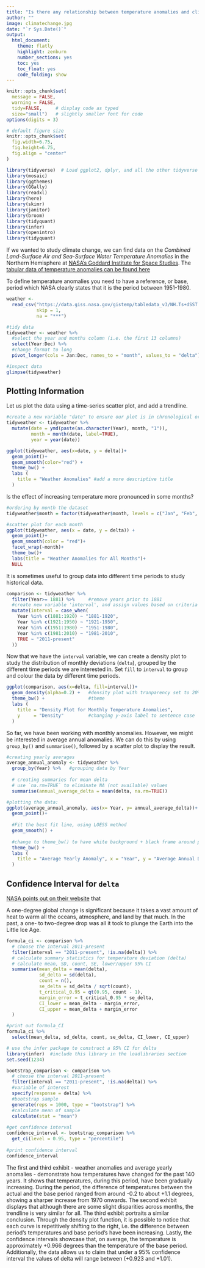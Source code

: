 ```yaml
---
title: "Is there any relationship between temperature anomalies and climate change?"
author: ""
image: climatechange.jpg
date: "`r Sys.Date()`"
output:
  html_document:
    theme: flatly
    highlight: zenburn
    number_sections: yes
    toc: yes
    toc_float: yes
    code_folding: show
---
```



```r
knitr::opts_chunk$set(
  message = FALSE, 
  warning = FALSE, 
  tidy=FALSE,     # display code as typed
  size="small")   # slightly smaller font for code
options(digits = 3)

# default figure size
knitr::opts_chunk$set(
  fig.width=6.75, 
  fig.height=6.75,
  fig.align = "center"
)
```


```r
library(tidyverse)  # Load ggplot2, dplyr, and all the other tidyverse packages
library(mosaic)
library(ggthemes)
library(GGally)
library(readxl)
library(here)
library(skimr)
library(janitor)
library(broom)
library(tidyquant)
library(infer)
library(openintro)
library(tidyquant)
```


If we wanted to study climate change, we can find data on the *Combined Land-Surface Air and Sea-Surface Water Temperature Anomalies* in the Northern Hemisphere at [NASA's Goddard Institute for Space Studies](https://data.giss.nasa.gov/gistemp). The [tabular data of temperature anomalies can be found here](https://data.giss.nasa.gov/gistemp/tabledata_v3/NH.Ts+dSST.txt)

To define temperature anomalies you need to have a reference, or base, period which NASA clearly states that it is the period between 1951-1980.

```r

weather <- 
  read_csv("https://data.giss.nasa.gov/gistemp/tabledata_v3/NH.Ts+dSST.csv", 
           skip = 1, 
           na = "***")

```

```r
#tidy data
tidyweather <- weather %>% 
  #select the year and months column (i.e. the first 13 columns)
  select(Year:Dec) %>% 
  #change format to long
  pivot_longer(cols = Jan:Dec, names_to = "month", values_to = "delta")

#inspect data
glimpse(tidyweather)
```

## Plotting Information

Let us plot the data using a time-series scatter plot, and add a trendline. 

```r
#create a new variable "date" to ensure our plot is in chronological order
tidyweather <- tidyweather %>%
  mutate(date = ymd(paste(as.character(Year), month, "1")),
         month = month(date, label=TRUE),
         year = year(date))

ggplot(tidyweather, aes(x=date, y = delta))+
  geom_point()+
  geom_smooth(color="red") +
  theme_bw() +
  labs (
    title = "Weather Anomalies" #add a more descriptive title
  )

```

Is the effect of increasing temperature more pronounced in some months?  

```r
#ordering by month the dataset
tidyweather$month = factor(tidyweather$month, levels = c("Jan", "Feb", "Mar", "Apr", "May", "Jun", "Jul", "Aug", "Sep", "Oct", "Nov", "Dec"))

#scatter plot for each month
ggplot(tidyweather, aes(x = date, y = delta)) +
  geom_point()+
  geom_smooth(color = "red")+
  facet_wrap(~month)+
  theme_bw()+
  labs(title = "Weather Anomalies for All Months")+
  NULL


```


It is sometimes useful to group data into different time periods to study historical data. 


```r

comparison <- tidyweather %>% 
  filter(Year>= 1881) %>%     #remove years prior to 1881
  #create new variable 'interval', and assign values based on criteria below:
  mutate(interval = case_when(
    Year %in% c(1881:1920) ~ "1881-1920",
    Year %in% c(1921:1950) ~ "1921-1950",
    Year %in% c(1951:1980) ~ "1951-1980",
    Year %in% c(1981:2010) ~ "1981-2010",
    TRUE ~ "2011-present"
  ))

```

Now that we have the `interval` variable, we can create a density plot to study the distribution of monthly deviations (`delta`), grouped by the different time periods we are interested in. Set `fill` to `interval` to group and colour the data by different time periods.

```r

ggplot(comparison, aes(x=delta, fill=interval))+
  geom_density(alpha=0.2) +   #density plot with tranparency set to 20%
  theme_bw() +                #theme
  labs (
    title = "Density Plot for Monthly Temperature Anomalies",
    y     = "Density"         #changing y-axis label to sentence case
  )

```

So far, we have been working with monthly anomalies. However, we might be interested in average annual anomalies. We can do this by using `group_by()` and `summarise()`, followed by a scatter plot to display the result. 

```r

#creating yearly averages
average_annual_anomaly <- tidyweather %>% 
  group_by(Year) %>%   #grouping data by Year
  
  # creating summaries for mean delta 
  # use `na.rm=TRUE` to eliminate NA (not available) values 
  summarise(annual_average_delta = mean(delta, na.rm=TRUE)) 

#plotting the data:
ggplot(average_annual_anomaly, aes(x= Year, y= annual_average_delta))+
  geom_point()+
  
  #Fit the best fit line, using LOESS method
  geom_smooth() +
  
  #change to theme_bw() to have white background + black frame around plot
  theme_bw() +
  labs (
    title = "Average Yearly Anomaly", x = "Year", y = "Average Annual Delta"
  )                         


```


## Confidence Interval for `delta`

[NASA points out on their website](https://earthobservatory.nasa.gov/world-of-change/decadaltemp.php) that 

A one-degree global change is significant because it takes a vast amount of heat to warm all the oceans, atmosphere, and land by that much. In the past, a one- to two-degree drop was all it took to plunge the Earth into the Little Ice Age.


```r

formula_ci <- comparison %>% 
  # choose the interval 2011-present
  filter(interval == "2011-present", !is.na(delta)) %>% 
  # calculate summary statistics for temperature deviation (delta) 
  # calculate mean, SD, count, SE, lower/upper 95% CI
  summarise(mean_delta = mean(delta),
            sd_delta = sd(delta),
            count = n(),
            se_delta = sd_delta / sqrt(count),
            t_critical_0.95 = qt(0.95, count - 1),
            margin_error = t_critical_0.95 * se_delta,
            CI_lower = mean_delta - margin_error,
            CI_upper = mean_delta + margin_error
  )

#print out formula_CI
formula_ci %>% 
  select(mean_delta, sd_delta, count, se_delta, CI_lower, CI_upper)
```


```r
# use the infer package to construct a 95% CI for delta
library(infer)  #include this library in the loadlibraries section
set.seed(1234)

bootstrap_comparison <- comparison %>% 
  # choose the interval 2011-present
  filter(interval == "2011-present", !is.na(delta)) %>% 
  #variable of interest
  specify(response = delta) %>% 
  #bootstrap sample
  generate(reps = 1000, type = "bootstrap") %>% 
  #calculate mean of sample
  calculate(stat = "mean")
  
#get confidence interval
confidence_interval <- bootstrap_comparison %>% 
  get_ci(level = 0.95, type = "percentile")
  
#print confidence interval
confidence_interval

```

The first and third exhibit - weather anomalies and average yearly anomalies - demonstrate how temperatures have changed for the past 140 years. It shows that temperatures, during this period, have been gradually increasing. During the period, the difference of temperatures between the actual and the base period ranged from around -0.2 to about +1.1 degrees, showing a sharper increase from 1970 onwards. The second exhibit displays that although there are some slight disparities across months, the trendline is very similar for all.  The third exhibit portraits a similar conclusion. Through the density plot function, it is possible to notice that each curve is repetitively shifting to the right, i.e. the difference between period’s temperatures and base period’s have been increasing. Lastly, the confidence intervals showcase that, on average, the temperature is approximately +0.966 degrees than the temperature of the base period. Additionally, the data allows us to claim that under a 95% confidence interval the values of delta will range between (+0.923 and +1.01).